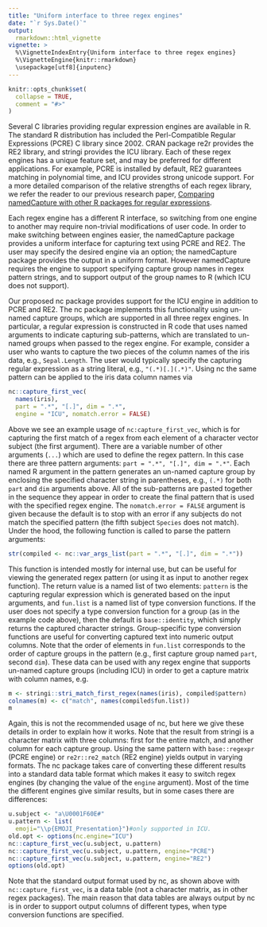 ```yaml
---
title: "Uniform interface to three regex engines"
date: "`r Sys.Date()`"
output:
  rmarkdown::html_vignette
vignette: >
  %\VignetteIndexEntry{Uniform interface to three regex engines}
  %\VignetteEngine{knitr::rmarkdown}
  \usepackage[utf8]{inputenc}
---
```


```r
knitr::opts_chunk$set(
  collapse = TRUE,
  comment = "#>"
)
```

Several C libraries providing regular expression engines are available
in R. The standard R distribution has included the Perl-Compatible
Regular Expressions (PCRE) C library since 2002.  CRAN package re2r
provides the RE2 library, and stringi provides the ICU library. Each
of these regex engines has a unique feature set, and may be preferred
for different applications. For example, PCRE is installed by default,
RE2 guarantees matching in polynomial time, and ICU provides strong
unicode support. For a more detailed comparison of the relative
strengths of each regex library, we refer the reader to our previous
research paper, [Comparing namedCapture with other R packages for
regular
expressions](https://journal.r-project.org/archive/2019/RJ-2019-050/index.html).

Each regex engine has a different R interface, so switching from one
engine to another may require non-trivial modifications of user
code. In order to make switching between engines easier, the
namedCapture package provides a uniform interface for capturing text
using PCRE and RE2. The user may specify the desired engine via an
option; the namedCapture package provides the output in a uniform
format. However namedCapture requires the engine to support specifying
capture group names in regex pattern strings, and to support output of
the group names to R (which ICU does not support).

Our proposed nc package provides support for the ICU engine in
addition to PCRE and RE2. The nc package implements this functionality
using un-named capture groups, which are supported in all three regex
engines. In particular, a regular expression is constructed in R code
that uses named arguments to indicate capturing sub-patterns, which
are translated to un-named groups when passed to the regex engine. For
example, consider a user who wants to capture the two pieces of the
column names of the iris data, e.g., `Sepal.Length`. The user would
typically specify the capturing regular expression as a string
literal, e.g., `"(.*)[.](.*)"`.  Using nc the same pattern can be
applied to the iris data column names via

```r
nc::capture_first_vec(
  names(iris), 
  part = ".*", "[.]", dim = ".*", 
  engine = "ICU", nomatch.error = FALSE)
```

Above we see an example usage of `nc:capture_first_vec`, which
is for capturing the first match of a regex from each element of a
character vector subject (the first argument). There are a variable
number of other arguments (`...`) which are used to define the
regex pattern. In this case there are three pattern arguments:
`part = ".*", "[.]", dim = ".*"`. Each named R argument in the
pattern generates an un-named capture group by enclosing the specified
character string in parentheses, e.g., `(.*)` for both `part`
and `dim` arguments above. All of the sub-patterns are pasted
together in the sequence they appear in order to create the final
pattern that is used with the specified regex engine. The
`nomatch.error = FALSE` argument is given because the default is
to stop with an error if any subjects do not match the specified
pattern (the fifth subject `Species` does not match). Under the
hood, the following function is called to parse the pattern arguments:

```r
str(compiled <- nc::var_args_list(part = ".*", "[.]", dim = ".*"))
```

This function is intended mostly for internal use, but can be useful
for viewing the generated regex pattern (or using it as input to
another regex function). The return value is a named list of two
elements: `pattern` is the capturing regular expression which is
generated based on the input arguments, and `fun.list` is a named
list of type conversion functions. If the user does not specify a type
conversion function for a group (as in the example code above), then
the default is `base::identity`, which simply returns the
captured character strings. Group-specific type conversion functions
are useful for converting captured text into numeric output columns. 
Note that the order of elements in
`fun.list` corresponds to the order of capture groups in the
pattern (e.g., first capture group named `part`, second
`dim`). These data can be used with any regex engine that
supports un-named capture groups (including ICU) in order to get a
capture matrix with column names, e.g.

```r
m <- stringi::stri_match_first_regex(names(iris), compiled$pattern)
colnames(m) <- c("match", names(compiled$fun.list))
m
```

Again, this is not the recommended usage of nc, but here we give
these details in order to explain how it works. Note that the result
from stringi is a character matrix with three columns: first for
the entire match, and another column for each capture group. Using the
same pattern with `base::regexpr` (PCRE engine) or
`re2r::re2_match` (RE2 engine) yields output in varying formats.
The nc package takes care of converting these different results
into a standard data table format which makes it easy to switch regex
engines (by changing the value of the `engine` argument). 
Most of the time the different engines give similar results, 
but in some cases there are differences:

```r
u.subject <- "a\U0001F60E#"
u.pattern <- list(
  emoji="\\p{EMOJI_Presentation}")#only supported in ICU.
old.opt <- options(nc.engine="ICU")
nc::capture_first_vec(u.subject, u.pattern)
nc::capture_first_vec(u.subject, u.pattern, engine="PCRE") 
nc::capture_first_vec(u.subject, u.pattern, engine="RE2")
options(old.opt)
```

Note that the standard output format used by nc, as shown above with
`nc::capture_first_vec`, is a data table (not a character matrix, as
in other regex packages). The main reason that data tables are always
output by nc is in order to support output columns of different types,
when type conversion functions are specified.

